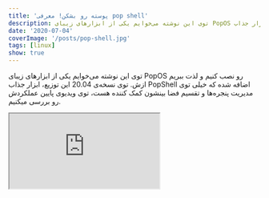 ```yaml
---
title: 'پوسته رو بشکن! معرفی pop shell'
description: توی این نوشته می‌خوایم یکی از ابزارهای زیبای PopOS رو نصب کنیم و لذت ببریم ازش. توی نسخه‌ی 20.04 این توزیع، ابزار جذاب PopShell اضافه شده که خیلی توی مدیریت پنجره‌ها و تقسیم فضا بینشون کمک کننده هست، توی ویدیوی پایین عملکردش رو بررسی میکنیم.
date: '2020-07-04'
coverImage: '/posts/pop-shell.jpg'
tags: [linux]
show: true
---
```


توی این نوشته می‌خوایم یکی از ابزارهای زیبای PopOS رو نصب کنیم و لذت ببریم ازش. توی نسخه‌ی 20.04 این توزیع، ابزار جذاب PopShell اضافه شده که خیلی توی مدیریت پنجره‌ها و تقسیم فضا بینشون کمک کننده هست، توی ویدیوی پایین عملکردش رو بررسی میکنیم.

<div>
  <div>
    <span
      style={{
        display: 'block',
        paddingTop: '57%',
        marginBottom: '20px'
      }}
    />
    <iframe
      src="https://www.aparat.com/video/video/embed/videohash/kEBmC/vt/frame"
      allowFullScreen="true"
      webkitllowfullscreen="true"
      mozallowfullscreen="true"
    />
  </div>
</div>

## نکات قابل توجه!

- باید گنوم 3.36 به بالا داشته باشید ( gnome-shell –version )
- فقط روی xorg کار میکنه، اگر با wayland هستید خارج بشید و با xorg لاگین کنید
- بعضی از شرت‌کات‌های کیبوردتون رو تغییر میده، می‌تونید از تنظیمات مثل روز اولش کنید اگر خوشتون نیومد ازش

خوب بریم برای نصب!

```bash
## نصب روی اوبونتو
sudo apt install node-typescript make git

cd /tmp
git clone https://github.com/pop-os/shell
cd shell
./rebuild.sh

## نصب روی آرچ و مانجارو
yay -Syu gnome-shell-extension-pop-shell
```

خوب برای فعال کردن از system tray روی آیکونش بزنید و Tile Windows رو روشن کنید.

برای اضافه شدن تمام شرت‌کات‌های popOS هم میتونید pop-shell-shortcuts رو نصب کنید که اختیاری هست و ممکنه یه کم شرت‌کات‌های پیش فرض گنوم رو عوض کنه

```bash
## Ubuntu
sudo apt install cargo rustc libgtk-3-dev

## Arch / Manjaro
sudo pacman -S rust gtk3

cd /tmp
git clone https://github.com/pop-os/shell-shortcuts
cd shell-shortcuts
make
sudo make install
```

super + arrow keys => تغییر پنجره‌ی فعال
super + enter => حالت تنظیم
arrow keys => جابه‌جایی پنجره
shift + arrow keys => تغییر اندازه‌ی پنجره
ctrl + arrow keys => جابه‌جا کردن پنجره با پنجره‌ی انتخابی
super + O => تغییر چینش
super + g => شناور کردن پنجره
[و…](https://github.com/pop-os/shell)

اگر هم خواستید حذفش کنید کلا:

```bash
    rm -r ~/.local/share/gnome-shell/extensions/pop-shell@system76.com
```

![settings](/posts/pop-shell/settings.png)

Settings -> Keyboard Shortcuts -> Reset All…

پیروز باشید
